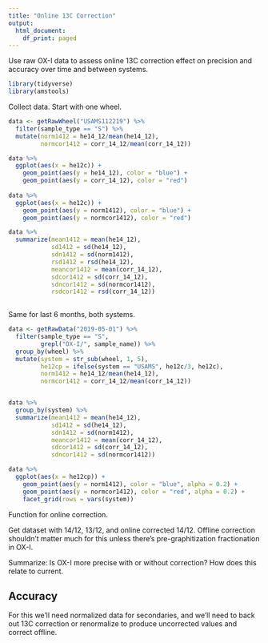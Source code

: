 ```yaml
---
title: "Online 13C Correction"
output:
  html_document:
    df_print: paged
---
```


Use raw OX-I data to assess online 13C correction effect on precision and accuracy over time and between systems.


```r
library(tidyverse)
library(amstools)
```

Collect data. Start with one wheel.

```r
data <- getRawWheel("USAMS112219") %>%
  filter(sample_type == "S") %>%
  mutate(norm1412 = he14_12/mean(he14_12),
         normcor1412 = corr_14_12/mean(corr_14_12))

data %>% 
  ggplot(aes(x = he12c)) +
    geom_point(aes(y = he14_12), color = "blue") +
    geom_point(aes(y = corr_14_12), color = "red") 
    
data %>% 
  ggplot(aes(x = he12c)) +
    geom_point(aes(y = norm1412), color = "blue") +
    geom_point(aes(y = normcor1412), color = "red") 

data %>%
  summarize(mean1412 = mean(he14_12),
            sd1412 = sd(he14_12),
            sdn1412 = sd(norm1412),
            rsd1412 = rsd(he14_12),
            meancor1412 = mean(corr_14_12),
            sdcor1412 = sd(corr_14_12),
            sdncor1412 = sd(normcor1412),
            rsdcor1412 = rsd(corr_14_12))
           


```

Same for last 6 months, both systems.

```r
data <- getRawData("2019-05-01") %>%
  filter(sample_type == "S",
         grepl("OX-I/", sample_name)) %>%
  group_by(wheel) %>%
  mutate(system = str_sub(wheel, 1, 5),
         he12cp = ifelse(system == "USAMS", he12c/3, he12c),
         norm1412 = he14_12/mean(he14_12),
         normcor1412 = corr_14_12/mean(corr_14_12))


data %>%
  group_by(system) %>%
  summarize(mean1412 = mean(he14_12),
            sd1412 = sd(he14_12),
            sdn1412 = sd(norm1412),
            meancor1412 = mean(corr_14_12),
            sdcor1412 = sd(corr_14_12),
            sdncor1412 = sd(normcor1412))

data %>% 
  ggplot(aes(x = he12cp)) +
    geom_point(aes(y = norm1412), color = "blue", alpha = 0.2) +
    geom_point(aes(y = normcor1412), color = "red", alpha = 0.2) +
    facet_grid(rows = vars(system))
```

Function for online correction.

Get dataset with 14/12, 13/12, and online corrected 14/12. Offline correction shouldn't matter much for this unless there's pre-graphitization fractionation in OX-I.

Summarize: Is OX-I more precise with or without correction? How does this relate to current.

## Accuracy

For this we'll need normalized data for secondaries, and we'll need to back out 13C correction or renormalize to produce uncorrected values and correct offline.